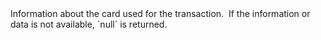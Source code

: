   

  

  

  

  

  

  

  
<ResponseField name="CardInfo" type="string" >    
Information about the card used for the transaction.   
If the information or data is not available, `null` is returned.   

<Expandable title="properties"><BINResponse />  
<IssuingBankResponse />  
<IssuerCountryCodeResponse />  
<Type1Response />  
<BrandResponse />  
<SubTypeResponse />  
  

</Expandable> 
</ResponseField>